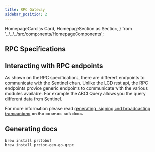 ```yaml
---
title: RPC Gateway
sidebar_position: 2
---
```


  HomepageCard as Card,
  HomepageSection as Section,
} from '../../../src/components/HomepageComponents';


## RPC Specifications

  <Section>
    <Card
      title="RPC endpoints"
      description="Sentinel Tendermint RPC endpoints"
      to="/api/?v=RPC"
      icon=""
      svgFile="/icons/api.svg"
    />
  </Section>

## Interacting with RPC endpoints

As shown on the RPC specifications, there are different endpoints to communicate with the Sentinel chain. Unlike the LCD rest api, the RPC endpoints provide generic endpoints to communicate with the various modules available. For example the ABCI Query allows you the query different data from Sentinel.

For more information please read [generating, signing and broadcasting transactions](https://docs.cosmos.network/v0.46/run-node/txs.html) on the cosmos-sdk docs.


## Generating docs

```
brew install protobuf
brew install protoc-gen-go-grpc
```
